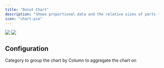 ```yaml
---
title: "Donut Chart"
description: "Shows proportional data and the relative sizes of parts to a whole as a circular graph with a blank center"
icon: "chart-pie"
---
```

<Frame>
  <img
    className="block dark:hidden"
    src="/images/content/charts/donut-chart-light.png"
  />
  <img
    className="hidden dark:block"
    src="/images/content/charts/donut-chart-dark.png"
  />
</Frame>

## Configuration

<ResponseField name="Category" type="string or numeric" required>
  Category to group the chart by
</ResponseField>

<ResponseField name="Aggregation" type="numeric" required>
  Column to aggregate the chart on
</ResponseField>